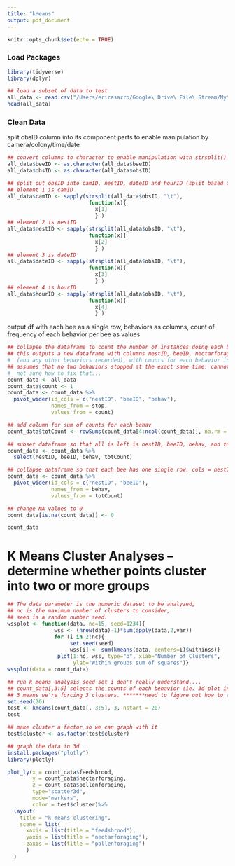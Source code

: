```yaml
---
title: "kMeans"
output: pdf_document
---
```


```r
knitr::opts_chunk$set(echo = TRUE)
```

### Load Packages
```r
library(tidyverse)
library(dplyr)
```
```r
## load a subset of data to test
all_data <- read.csv("/Users/ericasarro/Google\ Drive\ File\ Stream/My\ Drive/MasterProjects/18Su_AwesomeSummer/MockData/AggEvents.csv", header = TRUE, col.names = c("obsID", "obsDate", "filename", "totalLen", "fps", "beeID", "behav", "mod", "behavType", "start", "stop", "dur", "comStart", "comStop" ))
head(all_data)

```





### Clean Data
split obsID column into its component parts to enable manipulation by camera/colony/time/date
```r
## convert columns to character to enable manipulation with strsplit() and subset(startsWith())
all_data$beeID <- as.character(all_data$beeID)
all_data$obsID <- as.character(all_data$obsID)

## split out obsID into camID, nestID, dateID and hourID (split based on the tab (\t) between elements)
## element 1 is camID
all_data$camID <- sapply(strsplit(all_data$obsID, "\t"), 
                          function(x){
                            x[1]
                            } )
## element 2 is nestID
all_data$nestID <- sapply(strsplit(all_data$obsID, "\t"), 
                          function(x){
                            x[2]
                            } )
## element 3 is dateID
all_data$dateID <- sapply(strsplit(all_data$obsID, "\t"), 
                          function(x){ 
                            x[3]
                            } )
## element 4 is hourID
all_data$hourID <- sapply(strsplit(all_data$obsID, "\t"), 
                          function(x){ 
                            x[4]
                            } )
```
output df with each bee as a single row, behaviors as columns, count of frequency of each behavior per bee as values
```r
## collapse the dataframe to count the number of instances doing each behavior
## this outputs a new dataframe with columns nestID, beeID, nectarforaging, feedsbrood, pollenforaging 
#  (and any other behaviors recorded), with counts for each behavior in as values
## assumes that no two behaviors stopped at the exact same time. cannot handle duplicate stop times. 
#  not sure how to fix that...
count_data <- all_data
count_data$count <- 1
count_data <- count_data %>%
  pivot_wider(id_cols = c("nestID", "beeID", "behav"), 
              names_from = stop, 
              values_from = count)

## add column for sum of counts for each behav
count_data$totCount <- rowSums(count_data[4:ncol(count_data)], na.rm = TRUE)

## subset dataframe so that all is left is nestID, beeID, behav, and totDur
count_data <- count_data %>%
  select(nestID, beeID, behav, totCount)

## collapse dataframe so that each bee has one single row. cols = nestID, beeID, nectarforaging, *other behaviors
count_data <- count_data %>%
  pivot_wider(id_cols = c("nestID", "beeID"), 
              names_from = behav, 
              values_from = totCount)

## change NA values to 0
count_data[is.na(count_data)] <- 0

count_data
```

# K Means Cluster Analyses -- determine whether points cluster into two or more groups

```r
## The data parameter is the numeric dataset to be analyzed, 
## nc is the maximum number of clusters to consider, 
## seed is a random number seed.
wssplot <- function(data, nc=15, seed=1234){
               wss <- (nrow(data)-1)*sum(apply(data,2,var))
               for (i in 2:nc){
                    set.seed(seed)
                    wss[i] <- sum(kmeans(data, centers=i)$withinss)}
                plot(1:nc, wss, type="b", xlab="Number of Clusters",
                     ylab="Within groups sum of squares")}
wssplot(data = count_data)
```
```r
## run k means analysis seed set i don't really understand....
## count_data[,3:5] selects the counts of each behavior (ie. 3d plot in space)
## 3 means we're forcing 3 clusters. *******need to figure out how to test for number of clusters********
set.seed(20)
test <- kmeans(count_data[, 3:5], 3, nstart = 20)
test

## make cluster a factor so we can graph with it
test$cluster <- as.factor(test$cluster)

## graph the data in 3d
install.packages("plotly")
library(plotly)

plot_ly(x = count_data$feedsbrood, 
        y = count_data$nectarforaging, 
        z = count_data$pollenforaging, 
        type="scatter3d", 
        mode="markers", 
        color = test$cluster)%>%
  layout(
    title = "k means clustering",
    scene = list(
      xaxis = list(title = "feedsbrood"),
      yaxis = list(title = "nectarforaging"),
      zaxis = list(title = "pollenforaging")
      )
  )
```
                     